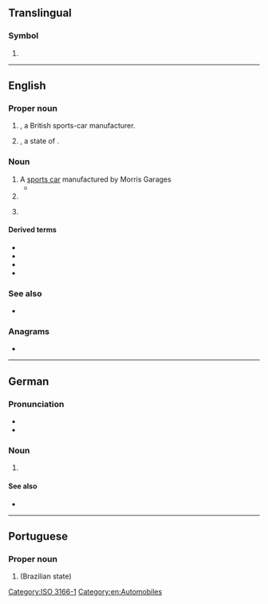 {{also|mg|Mg|.mg|m.g.}}
==Translingual==

===Symbol===
{{head|mul|symbol}}

# {{n-g|The [[ISO]] 3166-1 two-letter (alpha-2) code for [[Madagascar]].}}

[[Category:ISO 3166-1]]

----

==English==
{{wikipedia|lang=en}}

===Proper noun===
{{en-proper noun}}

# {{initialism of|en|{{w|lang=en|Morris Garages}}|nodot=1}}, a British sports-car manufacturer.
# {{initialism of|en|Minas Gerais|nodot=1}}, a state of {{l|en|Brazil}}.

===Noun===
{{en-noun}}

# A [[sports car]] manufactured by Morris Garages
#* {{quote-book|en|year=2002|author=[[w:Zadie Smith|Zadie Smith]]|title=[[w:The Autograph Man|The Autograph Man]] |publisher=Penguin Books (2003)|page=332|passage=Joseph [...] walked directly to the driverʼs side of a perfectly beautiful red '''MG'''.}}
# {{abbreviation of|en|machine gun}}
# {{lb|en|disease}} {{initialism of|en|myasthenia gravis}}

====Derived terms====
{{der-top|submachine gun}}
* {{l|en|LMG|gloss={{l|en|light machine gun}}}}
* {{l|en|MMG|gloss={{l|en|medium machine gun}}}}
* {{l|en|HMG|gloss={{l|en|heavy machine gun}}}}
* {{l|en|SMG|gloss={{l|en|submachine gun}}}}
{{der-bottom}}

===See also===
* {{pedia|lang=en|MG (car)}}

===Anagrams===
* {{anagrams|en|a=gm|GM|gm}}

[[Category:en:Automobiles]]

----

==German==

===Pronunciation===
* {{IPA|de|/ɛmˈɡeː/}}
* {{audio|de|De-MG.ogg|Audio}}

===Noun===
{{de-noun|n|MG|gen2=MGs|MG|pl2=MGs}}

# {{initialism of|de|Maschinengewehr||machine gun}}

====See also====
* {{l|de|MP|g=f}}

----

==Portuguese==

===Proper noun===
{{head|pt|proper noun}}

# {{initialism of|pt|[[Minas Gerais]]|nodot=1}} (Brazilian state)